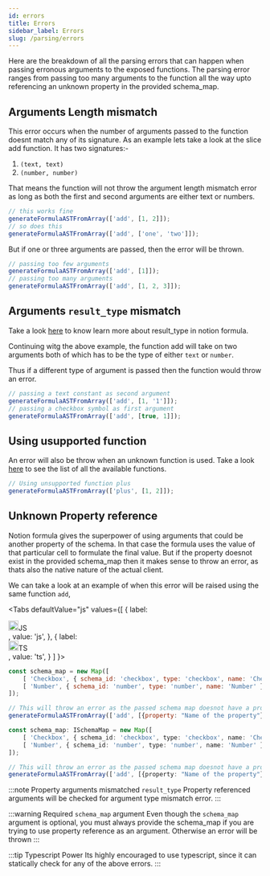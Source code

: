 ```yaml
---
id: errors
title: Errors
sidebar_label: Errors
slug: /parsing/errors
---
```



Here are the breakdown of all the parsing errors that can happen when passing erronous arguments to the exposed functions. The parsing error ranges from passing too many arguments to the function all the way upto referencing an unknown property in the provided schema_map.

## Arguments Length mismatch

This error occurs when the number of arguments passed to the function doesnt match any of its signature. As an example lets take a look at the slice add function. It has two signatures:-

1. `(text, text)`
2. `(number, number)`

That means the function will not throw the argument length mismatch error as long as both the first and second arguments are either text or numbers.

```js
// this works fine
generateFormulaASTFromArray(['add', [1, 2]]);
// so does this
generateFormulaASTFromArray(['add', ['one', 'two']]);
```

But if one or three arguments are passed, then the error will be thrown.

```js
// passing too few arguments
generateFormulaASTFromArray(['add', [1]]);
// passing too many arguments
generateFormulaASTFromArray(['add', [1, 2, 3]]);
```

## Arguments `result_type` mismatch

Take a look [here](../theory/notion_formula#result_type) to know learn more about result_type in notion formula.

Continuing witg the above example, the function add will take on two arguments both of which has to be the type of either `text` or `number`.

Thus if a different type of argument is passed then the function would throw an error.

```js
// passing a text constant as second argument
generateFormulaASTFromArray(['add', [1, '1']]);
// passing a checkbox symbol as first argument
generateFormulaASTFromArray(['add', [true, 1]]);
```

## Using usupported function

An error will also be throw when an unknown function is used. Take a look [here](../theory/notion_functions) to see the list of all the available functions.

```js
// Using unsupported function plus
generateFormulaASTFromArray(['plus', [1, 2]]);
```

## Unknown Property reference

Notion formula gives the superpower of using arguments that could be another property of the schema. In that case the formula uses the value of that particular cell to formulate the final value. But if the property doesnot exist in the provided schema_map then it makes sense to throw an error, as thats also the native nature of the actual client.

We can take a look at an example of when this error will be raised using the same function `add`,


<Tabs
  defaultValue="js"
  values={[
    { label: <div className="tab-item--lang">
      <img width="20px" src="https://upload.wikimedia.org/wikipedia/commons/thumb/9/99/Unofficial_JavaScript_logo_2.svg/480px-Unofficial_JavaScript_logo_2.svg.png"/><span>JS</span>
      </div>, value: 'js', },
    { label: <div className="tab-item--lang">
      <img width="20px" src="https://upload.wikimedia.org/wikipedia/commons/thumb/4/4c/Typescript_logo_2020.svg/1200px-Typescript_logo_2020.svg.png"/><span>TS</span>
      </div>, value: 'ts', }
  ]
}>
<TabItem value="js">

```js
const schema_map = new Map([
	[ 'Checkbox', { schema_id: 'checkbox', type: 'checkbox', name: 'Checkbox' } ],
	[ 'Number', { schema_id: 'number', type: 'number', name: 'Number' } ]
]);

// This will throw an error as the passed schema map doesnot have a property named "Name of the property"
generateFormulaASTFromArray(['add', [{property: "Name of the property"}, 1]], schema_map);
```

</TabItem>
<TabItem value="ts">

```ts
const schema_map: ISchemaMap = new Map([
	[ 'Checkbox', { schema_id: 'checkbox', type: 'checkbox', name: 'Checkbox' } ],
	[ 'Number', { schema_id: 'number', type: 'number', name: 'Number' } ]
]);

// This will throw an error as the passed schema map doesnot have a property named "Name of the property"
generateFormulaASTFromArray(['add', [{property: "Name of the property"}, 1]], schema_map);
```

</TabItem>
</Tabs>

:::note Property arguments mismatched `result_type`
Property referenced arguments will be checked for argument type mismatch error.
:::

:::warning Required `schema_map` argument
Even though the `schema_map` argument is optional, you must always provide the schema_map if you are trying to use property reference as an argument. Otherwise an error will be thrown 
:::

:::tip Typescript Power
Its highly encouraged to use typescript, since it can statically check for any of the above errors.
:::